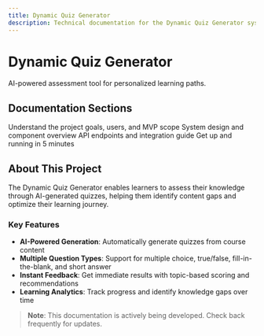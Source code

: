 ```yaml
---
title: Dynamic Quiz Generator
description: Technical documentation for the Dynamic Quiz Generator system
---
```


# Dynamic Quiz Generator

AI-powered assessment tool for personalized learning paths.

## Documentation Sections

<CardGroup cols={2}>
  <Card title="Project Overview" href="/project-overview" icon="info">
    Understand the project goals, users, and MVP scope
  </Card>
  <Card title="Architecture" href="/technical/architecture/system-overview" icon="sitemap">
    System design and component overview
  </Card>
  <Card title="API Reference" href="/api-reference/introduction" icon="code">
    API endpoints and integration guide
  </Card>
  <Card title="Quick Start" href="/quickstart" icon="rocket">
    Get up and running in 5 minutes
  </Card>
</CardGroup>

## About This Project

The Dynamic Quiz Generator enables learners to assess their knowledge through AI-generated quizzes, helping them identify content gaps and optimize their learning journey.

### Key Features

- **AI-Powered Generation**: Automatically generate quizzes from course content
- **Multiple Question Types**: Support for multiple choice, true/false, fill-in-the-blank, and short answer
- **Instant Feedback**: Get immediate results with topic-based scoring and recommendations
- **Learning Analytics**: Track progress and identify knowledge gaps over time

> **Note**: This documentation is actively being developed. Check back frequently for updates.
